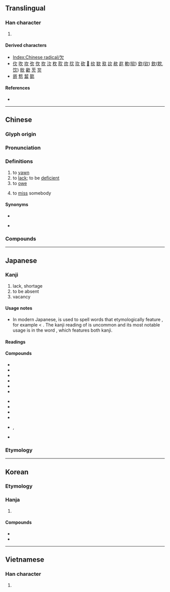 {{also|缺}}
{{character info}}
{{character info|⽋}}
==Translingual==
{{stroke order|strokes=4}}
{{stroke order|type=animate}}

===Han character===
{{Han char|rn=76|rad=欠|as=00|sn=4|four=27802|canj=NO|ids=⿱⺈人}}

# {{mul-kangxi radical-def}}

====Derived characters====
* [[Index:Chinese radical/欠]]
* [[㐸]] [[吹]] [[坎]] [[弞]] [[忺]] [[扻]] [[㳄]] [[杴]] [[肷]] [[炊]] [[㸝]] [[㺵]] [[砍]] [[𢆘]] [[䊻]] [[缼]] [[㰷]] [[䚿]] [[赥]] [[赼]] [[軟]]([[软]]) [[欽]]([[钦]]) [[飲]]([[飮]],[[饮]]) [[䯉]] [[龡]] [[芡]] [[䇜]]
* [[嵌]] [[燞]] [[䪠]] [[㦤]]

====References====
* {{Han ref|kx=0565.010|dkj=15991|dj=0953.350|hdz=32133.010|uh=6B20|ud=27424|bh=A4ED|bd=42221}}

----

==Chinese==
{{zh-forms}}

===Glyph origin===
{{Han etyl}}

===Pronunciation===
{{zh-pron
|m=qiàn
|m-s=
|dg=
|c=him3
|c-t=
|g=qien3
|h=pfs=khiam;gd=kiam4
|j=qie3
|mb=ki̿ng
|md=kiéng
|mn=khiàm
|mn-t=kiam3/kiêm3
|mn-t_note=kiam3 - Shantou; kiêm3 - Chaozhou
|w=2qi
|x=qienn4
|mc=y
|oc=y
|ma=y
|cat=v,a
}}

===Definitions===
{{zh-hanzi}}

# to [[yawn]]
# to [[lack]]; to be [[deficient]]
# to [[owe]]
# {{lb|zh|Wuhan}} to [[miss]] somebody

====Synonyms====
* {{s|to lack}}
{{zh-syn-saurus|短缺}}
* {{s|to owe}}
{{zh-dial|欠}}

===Compounds===
{{zh-der|欠安|欠火|欠佳|欠格:abessive case|欠據|欠款|欠情|欠少|欠伸|欠身|欠條|哈欠|下欠|呵欠|尾欠|只欠東風|呵欠連天|官欠|外欠|七拖八欠|兩不相欠|撇欠|欠資|欠收|打呵欠|懸欠|欠債還錢|欠租|短欠|積欠|欠繳|欠妥|拖欠|欠薪|欠稅|打哈欠|欠揍|欠債|欠契|欠資郵票|欠當|欠事|欠缺|欠好|掛欠|索欠|虧欠|風欠|落虧欠|賒欠|缺欠|手欠|嘴欠|欠奉}}

{{zh-cat|Elementary}}

----

==Japanese==
{{ja-kanji forms|欠|缺}}

===Kanji===
{{ja-kanji|grade=4|rs=欠00|kyu=缺}}

# lack, shortage
# to be absent
# vacancy

====Usage notes====
* In modern Japanese, {{ja-r|欠|けん}} is used to spell words that etymologically feature {{ja-r|缺|けつ}}, for example {{ja-r|欠%席|けっ%せき}} < {{ja-r|缺%席|けっ%せき}}. The kanji reading of {{ja-r|欠|けん}} is uncommon and its most notable usage is in the word {{ja-r|欠%缺|けん%けつ}}, which features both kanji.

====Readings====
{{ja-readings
|goon=こん
|kanon=けん
|kanyoon=けち, けつ
|kun=か-く, か-ける, あくび-
}}

====Compounds====
{{der-top|Compounds}}
* {{ja-r|欠伸|あくび}}
* {{ja-r|欠%員|けつ%いん}}
* {{ja-r|欠%格|けっ%かく}}
* {{ja-r|欠%陥|けっ%かん}}
* {{ja-r|欠%勤|けっ%きん}}
* {{ja-r|欠%如|けつ%じょ}}
{{der-mid}}
* {{ja-r|欠%席|けっ%せき}}
* {{ja-r|欠%席 裁%判|けっ%せき さい%ばん}}
* {{ja-r|欠%損|けっ%そん}}
* {{ja-r|欠%番|けつ%ばん}}
* {{ja-r|欠%乏|けつ%ぼう}}, {{ja-r|欠%乏|けつ%ぼく}}
* {{ja-r|欠%缺|けん%けつ|[[lack]]}}
{{der-bottom}}

===Etymology===
{{ja-kanjitab|yomi=k|あくび}}
{{ja-see|あくび}}

----

==Korean==

===Etymology===

===Hanja===
{{ko-hanja|하품|흠}}

# {{hanja form of|흠|[[yawn]]}}

====Compounds====
* {{ko-l|흠결|欠缺|[[deficiency]], [[lack]]}}
* {{ko-l|흠신|欠伸|[[yawn]] and [[stretch]]}}

----

==Vietnamese==

===Han character===
{{vi-hantu|[[khiếm]]|rs=欠00}}

# {{rfdef|vi|sort=欠00}}

[[Category:CJKV radicals| ]]
